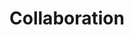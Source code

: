 ---
title: Collaboration
icon: IconMail
info: Connect your email, calendar, and collaboration tools to centralize all customer communications.
image: /images/user-guide/home/what-is-twenty.png
sectionInfo: Centralize communications and team collaboration
---